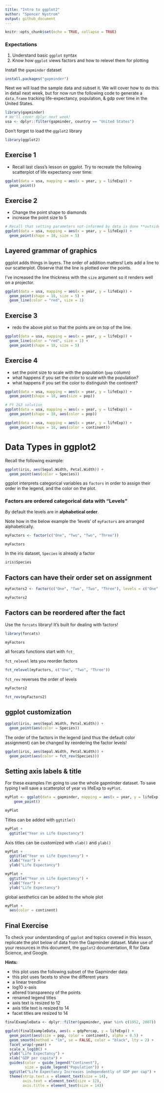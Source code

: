 ```yaml
---
title: "Intro to ggplot2"
author: "Spencer Nystrom"
output: github_document
---
```


```r
knitr::opts_chunk$set(echo = TRUE, collapse = TRUE)
```

### Expectations
1. Understand basic `ggplot` syntax
2. Know how `ggplot` views factors and how to relevel them for plotting

Install the `gapminder` dataset
```r
install.packages("gapminder")
```

Next we will load the sample data and subset it. We will cover how to do this in
detail next week, but for now run the following code to generate a `data.frame`
tracking life-expectancy, population, & gdp over time in the United States.
```r
library(gapminder)
# We'll cover dplyr next week!
usa <- dplyr::filter(gapminder, country == "United States")
```

Don't forget to load the `ggplot2` library
```r
library(ggplot2)
```

## Exercise 1
 - Recall last class's lesson on ggplot. Try to recreate the following scatterplot of life expectancy over time:
 
```r
ggplot(data = usa, mapping = aes(x = year, y = lifeExp)) +
  geom_point()
```


## Exercise 2
 - Change the point shape to diamonds
 - increase the point size to 5
```r
# Recall that setting parameters not-informed by data is done **outside** of an aes() call.
ggplot(data = usa, mapping = aes(x = year, y = lifeExp)) +
  geom_point(shape = 18, size = 5)
```

## Layered grammar of graphics

ggplot adds things in layers. The order of addition matters! Lets add a line to
our scatterplot. Observe that the line is plotted over the points.

I've increased the line thickness with the `size` argument so it renders well on a projector.
```r
ggplot(data = usa, mapping = aes(x = year, y = lifeExp)) +
  geom_point(shape = 18, size = 5) +
  geom_line(color = "red", size = 1)
```

## Exercise 3
 - redo the above plot so that the points are on top of the line.
```r
ggplot(data = usa, mapping = aes(x = year, y = lifeExp)) +
  geom_line(color = "red", size = 1) +
  geom_point(shape = 18, size = 5) 
```
 
## Exercise 4
 - set the point size to scale with the population (`pop` column)
 - what happens if you set the color to scale with the population?
 - what happens if you set the color to distinguish the continent?
```r
ggplot(data = usa, mapping = aes(x = year, y = lifeExp)) +
  geom_point(shape = 18, aes(size = pop))
```

```r
# Pt 2&3 solution
ggplot(data = usa, mapping = aes(x = year, y = lifeExp)) +
  geom_point(shape = 18, aes(color = pop))

ggplot(data = usa, mapping = aes(x = year, y = lifeExp)) +
  geom_point(shape = 18, aes(color = continent))
```


# Data Types in ggplot2

Recall the following example:
```r
ggplot(iris, aes(Sepal.Width, Petal.Width)) +
  geom_point(aes(color = Species))
```

ggplot interprets categorical variables as `factors` in order to assign their order in the legend, and the color on the plot.


### Factors are ordered categorical data with "Levels"

By default the levels are in **alphabetical order**.

Note how in the below example the 'levels' of `myFactors` are arranged alphabetically.
```r
myFactors <- factor(c("One", "Two", "Two", "Three"))

myFactors
```

In the iris dataset, `Species` is already a factor
```r
iris$Species
```

## Factors can have their order set on assignment
```r
myFactors2 <- factor(c("One", "Two", "Two", "Three"), levels = c("One", "Two", "Three"))

myFactors2
```

## Factors can be reordered after the fact
Use the `forcats` library! It's built for dealing with factors!
```r
library(forcats)

myFactors
```

all forcats functions start with `fct_`

`fct_relevel` lets you reorder factors
```r
fct_relevel(myFactors, c("One", "Two", "Three"))
```

`fct_rev` reverses the order of levels
```r
myFactors2
```
```r
fct_rev(myFactors2)
```

## ggplot customization
```r
ggplot(iris, aes(Sepal.Width, Petal.Width)) +
  geom_point(aes(color = Species))
```

The order of the factors in the legend (and thus the default color assignment) can be changed by reordering the factor levels!
```r
ggplot(iris, aes(Sepal.Width, Petal.Width)) +
  geom_point(aes(color = fct_rev(Species)))
```


## Setting axis labels & title
For these examples I'm going to use the whole gapminder dataset. To save typing I will save a scatterplot of year vs lifeExp to `myPlot`.
```r
myPlot <- ggplot(data = gapminder, mapping = aes(x = year, y = lifeExp)) +
    geom_point()

myPlot
```

Titles can be added with `ggtitle()`
```r
myPlot +
  ggtitle("Year vs Life Expectancy")
```

Axis titles can be customized with `xlab()` and `ylab()`
```r
myPlot +
  ggtitle("Year vs Life Expectancy") +
  xlab("Year") +
  ylab("Life Expectancy")
```

```r
myPlot +
  ggtitle("Year vs Life Expectancy") +
  xlab("Year") +
  ylab("Life Expectancy")
```

global aesthetics can be added to the whole plot
```r
myPlot +
  aes(color = continent)
```



## Final Exercise

To check your understanding of `ggplot` and topics covered in this lesson,
replicate the plot below of data from the Gapminder dataset. Make use of your
resources in this document, the `ggplot2` documentation, R for Data
Science, and Google.

**Hints:**

 - this plot uses the following subset of the Gapminder data
 - this plot uses facets to show the different years
 - a linear trendline
 - log10 x-axis
 - altered transparency of the points
 - renamed legend titles
 - axis text is resized to 12
 - axis title text is resized to 14
 - facet titles are resized to 14
 

```r
finalExampleData <- dplyr::filter(gapminder, year %in% c(1952, 2007))
```

```r
ggplot(finalExampleData, aes(x = gdpPercap, y = lifeExp)) + 
  geom_point(aes(size = pop, color = continent), alpha = 0.5) + 
  geom_smooth(method = "lm", se = FALSE, color = "black", lty = 2) +
  facet_wrap(~year) + 
  scale_x_log10() + 
  ylab("Life Expectancy") + 
  xlab("GDP per capita") + 
  guides(color = guide_legend("Continent"), 
         size = guide_legend("Population")) +
  ggtitle("Life Expectancy Increases independently of GDP per cap") +
  theme(strip.text.x = element_text(size = 14),
        axis.text = element_text(size = 12),
        axis.title = element_text(size = 14))
```






